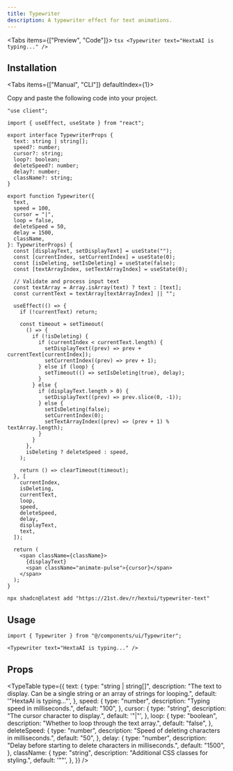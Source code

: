 ```yaml
---
title: Typewriter
description: A typewriter effect for text animations.
---
```




<Tabs items={["Preview", "Code"]}>
  <Tab value="Preview">
    <PreviewContainer>
      <Typewriter text="HextaAI is typing..." />
    </PreviewContainer>
  </Tab>
  <Tab value="Code">
    ```tsx
    <Typewriter text="HextaAI is typing..." />
    ```
  </Tab>
</Tabs>

## Installation

<Tabs items={["Manual", "CLI"]} defaultIndex={1}>
<Tab value="Manual">

Copy and paste the following code into your project.

```tsx title="components/ui/Typewriter.tsx"
"use client";

import { useEffect, useState } from "react";

export interface TypewriterProps {
  text: string | string[];
  speed?: number;
  cursor?: string;
  loop?: boolean;
  deleteSpeed?: number;
  delay?: number;
  className?: string;
}

export function Typewriter({
  text,
  speed = 100,
  cursor = "|",
  loop = false,
  deleteSpeed = 50,
  delay = 1500,
  className,
}: TypewriterProps) {
  const [displayText, setDisplayText] = useState("");
  const [currentIndex, setCurrentIndex] = useState(0);
  const [isDeleting, setIsDeleting] = useState(false);
  const [textArrayIndex, setTextArrayIndex] = useState(0);

  // Validate and process input text
  const textArray = Array.isArray(text) ? text : [text];
  const currentText = textArray[textArrayIndex] || "";

  useEffect(() => {
    if (!currentText) return;

    const timeout = setTimeout(
      () => {
        if (!isDeleting) {
          if (currentIndex < currentText.length) {
            setDisplayText((prev) => prev + currentText[currentIndex]);
            setCurrentIndex((prev) => prev + 1);
          } else if (loop) {
            setTimeout(() => setIsDeleting(true), delay);
          }
        } else {
          if (displayText.length > 0) {
            setDisplayText((prev) => prev.slice(0, -1));
          } else {
            setIsDeleting(false);
            setCurrentIndex(0);
            setTextArrayIndex((prev) => (prev + 1) % textArray.length);
          }
        }
      },
      isDeleting ? deleteSpeed : speed,
    );

    return () => clearTimeout(timeout);
  }, [
    currentIndex,
    isDeleting,
    currentText,
    loop,
    speed,
    deleteSpeed,
    delay,
    displayText,
    text,
  ]);

  return (
    <span className={className}>
      {displayText}
      <span className="animate-pulse">{cursor}</span>
    </span>
  );
}
```

</Tab>
<Tab value="CLI">

```package-install
npx shadcn@latest add "https://21st.dev/r/hextui/typewriter-text"
```

</Tab>
</Tabs>

## Usage

```tsx
import { Typewriter } from "@/components/ui/Typewriter";
```

```tsx
<Typewriter text="HextaAI is typing..." />
```

## Props

<TypeTable
  type={{
    text: {
      type: "string | string[]",
      description:
        "The text to display. Can be a single string or an array of strings for looping.",
      default: '"HextaAI is typing..."',
    },
    speed: {
      type: "number",
      description: "Typing speed in milliseconds.",
      default: "100",
    },
    cursor: {
      type: "string",
      description: "The cursor character to display.",
      default: '"|"',
    },
    loop: {
      type: "boolean",
      description: "Whether to loop through the text array.",
      default: "false",
    },
    deleteSpeed: {
      type: "number",
      description: "Speed of deleting characters in milliseconds.",
      default: "50",
    },
    delay: {
      type: "number",
      description:
        "Delay before starting to delete characters in milliseconds.",
      default: "1500",
    },
    className: {
      type: "string",
      description: "Additional CSS classes for styling.",
      default: '""',
    },
  }}
/>
